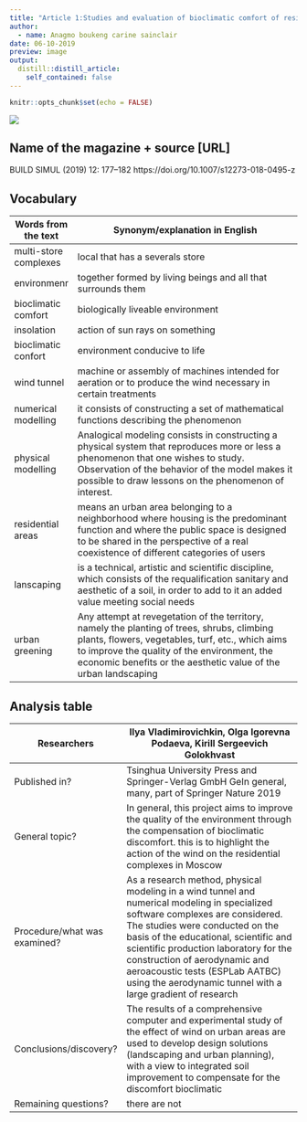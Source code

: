 ```yaml
---
title: "Article 1:Studies and evaluation of bioclimatic comfort of residential areas for improving the quality of environment" 
author:
  - name: Anagmo boukeng carine sainclair
date: 06-10-2019
preview: image
output:
  distill::distill_article:
    self_contained: false
---
```


```r
knitr::opts_chunk$set(echo = FALSE)
```

![](https://t3.ftcdn.net/jpg/01/49/99/44/500_F_149994404_hwpppS4JpAvSmuAFvVMj9lOXp3FDWOU3.jpg) 

## Name of the magazine + source [URL] 

BUILD SIMUL (2019) 12: 177–182 https://doi.org/10.1007/s12273-018-0495-z 

## Vocabulary 


|  Words from the text                | Synonym/explanation in English                                                                                                                                                                       |
|-------------------------------------|---------------------------------------------------------------------------------------------------------------------------------------------------------------------------------------------------------|
| multi-store complexes               | local that has a severals store                                             | 
| environmenr                         | together formed by living beings and all that surrounds them                |
| bioclimatic comfort                 | biologically liveable environment|
|insolation                           | action of sun rays on something|
| bioclimatic confort                 | environment conducive to life|
| wind tunnel                         | machine or assembly of machines intended for aeration or to produce the wind necessary in certain treatments
| numerical modelling                 | it consists of constructing a set of mathematical functions describing the phenomenon|
| physical modelling                  | Analogical modeling consists in constructing a physical system that reproduces more or less a phenomenon that one wishes to study. Observation of the behavior of the model makes it possible to draw lessons on the phenomenon of interest.|
| residential areas                   | means an urban area belonging to a neighborhood where housing is the predominant function and where the public space is designed to be shared in the perspective of a real coexistence of different categories of users|
| lanscaping                          | is a technical, artistic and scientific discipline, which consists of the requalification sanitary and aesthetic of a soil, in order to add to it an added value meeting social needs|
urban greening                        | Any attempt at revegetation of the territory, namely the planting of trees, shrubs, climbing plants, flowers, vegetables, turf, etc., which aims to improve the quality of the environment, the economic benefits or the aesthetic value of the urban landscaping|

## Analysis table 

| Researchers                  | Ilya Vladimirovichkin, Olga Igorevna Podaeva, Kirill Sergeevich Golokhvast                         | 
| -----------------------------|-----------------------------------------------------------------------------------------------------------------------------------------------------------------------------------------------------------------------------|
| Published in?                |  Tsinghua University Press and Springer-Verlag GmbH GeIn general, many, part of Springer Nature 2019                    |
| General topic?               |  In general, this project aims to improve the quality of the environment through the compensation of bioclimatic discomfort. this is to highlight the action of the wind on the residential complexes in Moscow   |
| Procedure/what was examined? |  As a research method, physical modeling in a wind tunnel and numerical modeling in specialized software complexes are considered. The studies were conducted on the basis of the educational, scientific and scientific production laboratory for the construction of aerodynamic and aeroacoustic tests (ESPLab AATBC) using the aerodynamic tunnel with a large gradient of research|
| Conclusions/discovery?       |   The results of a comprehensive computer and experimental study of the effect of wind on urban areas are used to develop design solutions (landscaping and urban planning), with a view to integrated soil improvement to compensate for the discomfort bioclimatic     |
| Remaining questions?         |  there are not


